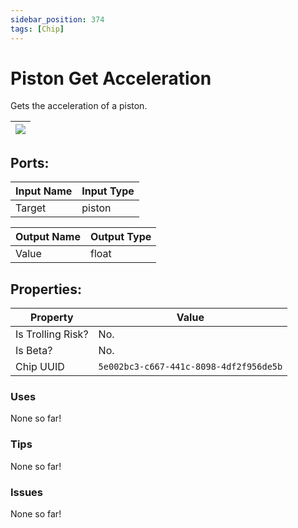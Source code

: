 ```yaml
---
sidebar_position: 374
tags: [Chip]
---
```


# Piston Get Acceleration


Gets the acceleration of a piston.

| ![](https://images-ext-2.discordapp.net/external/MPmIaQzlEPmgGWlgi-WxBBXt0Bjv_zWPkg1y1f_sy3s/https/www.recroomcircuits.com/image/circuit/absolute-value?width=206&height=108) |
|-----|

## Ports:

| Input Name | Input Type |
|-----------|-----------|
| Target | piston |

| Output Name | Output Type |
|-----------|-----------|
| Value | float |

## Properties:

| Property  | Value |
|-------------------|-----------|
| Is Trolling Risk? | No. |
| Is Beta? | No. |
| Chip UUID | `5e002bc3-c667-441c-8098-4df2f956de5b` |

### Uses

None so far!

### Tips

None so far!

### Issues

None so far!